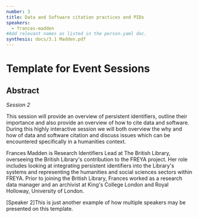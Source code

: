 ```yaml
---
number: 3
title: Data and Software citation practices and PIDs
speakers:
  - frances-madden
#Add relevant names as listed in the person.yaml doc.
synthesis: docs/3.1 Madden.pdf
---
```


# Template for Event Sessions

## Abstract

_Session 2_

This session will provide an overview of persistent identifiers, outline their
importance and also provide an overview of how to cite data and software. During
this highly interactive session we will both overview the why and how of data
and software citation and discuss issues which can be encountered specifically
in a humanities context.

<Speakers>

<Speaker speaker="frances-madden">

Frances Madden is Research Identifiers Lead at The British Library, overseeing
the British Library's contribution to the FREYA project. Her role includes
looking at integrating persistent identifiers into the Library's systems and
representing the humanities and social sciences sectors within FREYA. Prior to
joining the British Library, Frances worked as a research data manager and an
archivist at King's College London and Royal Holloway, University of London.

</Speaker>

<Speaker speaker="speaker-2">

[Speaker 2]This is just another example of how multiple speakers may be
presented on this template.

</Speaker>

</Speakers>
